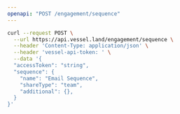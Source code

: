 ```yaml
---
openapi: "POST /engagement/sequence"
---
```


<RequestExample>

```bash Request
curl --request POST \
  --url https://api.vessel.land/engagement/sequence \
  --header 'Content-Type: application/json' \
  --header 'vessel-api-token: ' \
  --data '{
  "accessToken": "string",
  "sequence": {
    "name": "Email Sequence",
    "shareType": "team",
    "additional": {},
  }
}'
```

</RequestExample>
